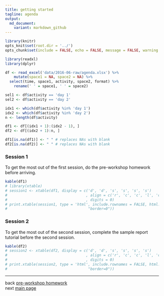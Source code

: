 ```yaml
---
title: getting started
tagline: agenda
output:
  md_document:
    variant: markdown_github
---
```


```r
library(knitr)
opts_knit$set(root.dir = '../')
opts_chunk$set(include = FALSE, echo = FALSE, message = FALSE, warning = FALSE)
```

```r
library(readxl)
library(dplyr)
```

```r
df <- read_excel('data/2016-06-raw/agenda.xlsx') %>% 
	mutate(space1 = NA, space2 = NA) %>%
  select(time, space1, activity, space2, format) %>%
	rename(' ' = space1, ' ' = space2)

sel1 <- df$activity == 'day 1'
sel2 <- df$activity == 'day 2'

idx1 <- which(df$activity %in% 'day 1')
idx2 <- which(df$activity %in% 'day 2')
n <- length(df$activity)

df1 <- df[(idx1 + 1):(idx2 - 1), ]
df2 <- df[(idx2 + 1):n, ]

df1[is.na(df1)] <- " " # replaces NAs with blank
df2[is.na(df2)] <- " " # replaces NAs with blank
```

### Session 1

To get the most out of the first session, do the pre-workshop homework before arriving. 

```r
kable(df1)
# library(xtable)
# session1 <- xtable(df1, display = c('d', 'd', 's', 's', 's', 's')
# 									 , align = c('r', 'c', 'c', 'l', 'c', 'l')
# 									 , digits = 0)
# print.xtable(session1, type = 'html', include.rownames = FALSE, html.table.attributes = getOption("xtable.html.table.attributes",
#                                     "border=0"))
```

### Session 2

To get the most out of the second session, complete the sample report tutorial before the second session.  

```r
kable(df2)
# session2 <- xtable(df2, display = c('d', 'd', 's', 's', 's', 's')
# 									 , align = c('r', 'c', 'c', 'l', 'c', 'l')
# 									 , digits = 0)
# print.xtable(session2, type = 'html', include.rownames = FALSE, html.table.attributes = getOption("xtable.html.table.attributes",
#                                     "border=0"))
```


--- 
back [pre-workshop homework](002_pre-hw.html)<br>
next [main page](../index.html)


